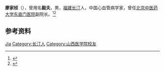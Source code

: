 '''廖家桢'''（{{bd|1930年|7月|}}），曾用名'''毅夫'''，男，[[福建|福建]][[长汀|长汀]]人，中国心血管病学家，曾任[[北京中医药大学东直门医院|北京中医药大学东直门医院]]副院长。<ref>{{Cite book|title=中国当代中西名医大辞典|author=李庆飞, 谷向阳主编|publisher=中国中医药出版社|year=1995|isbn=|location=北京|pages=}}</ref><ref>{{Cite book|title=二十世纪中国名人辞典|author=蔡开松, 于信凤主编; 曾卓明, 周溯源, 赵书刚副主编|publisher=辽宁人民出版社|year=1991|isbn=|location=沈阳|pages=}}</ref>

== 参考资料 ==
{{reflist}}

{{中国人物小作品}}

{{Authority control}}
{{DEFAULTSORT:Liao廖}}
[[Category:廖姓|Jia]]
[[Category:长汀人|Category:长汀人]]
[[Category:山西医学院校友|Category:山西医学院校友]]